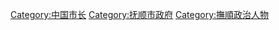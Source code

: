[[Category:中国市长|Category:中国市长]]
[[Category:抚顺市政府|Category:抚顺市政府]]
[[Category:撫順政治人物|Category:撫順政治人物]]